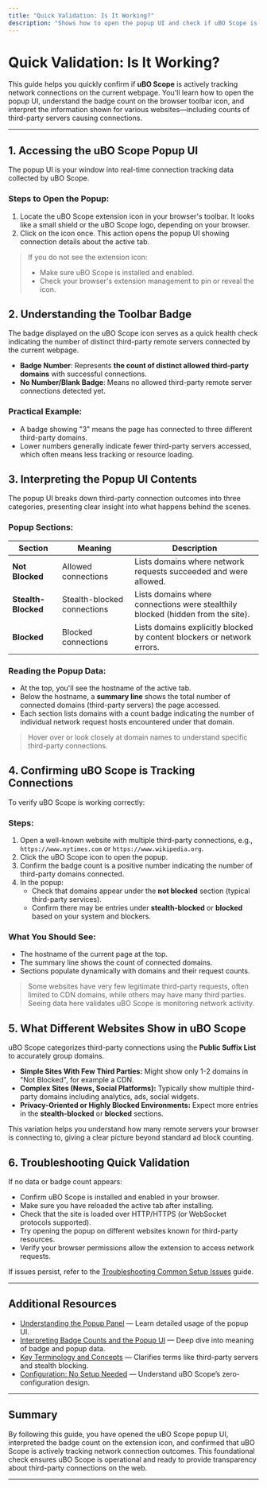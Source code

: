 ```yaml
---
title: "Quick Validation: Is It Working?"
description: "Shows how to open the popup UI and check if uBO Scope is tracking connections. Includes steps to confirm badge changes and explain what users see for different websites (e.g., third-party server counts)."
---
```


# Quick Validation: Is It Working?

This guide helps you quickly confirm if **uBO Scope** is actively tracking network connections on the current webpage. You'll learn how to open the popup UI, understand the badge count on the browser toolbar icon, and interpret the information shown for various websites—including counts of third-party servers causing connections.

---

## 1. Accessing the uBO Scope Popup UI

The popup UI is your window into real-time connection tracking data collected by uBO Scope.

### Steps to Open the Popup:

1. Locate the uBO Scope extension icon in your browser's toolbar. It looks like a small shield or the uBO Scope logo, depending on your browser.
2. Click on the icon once. This action opens the popup UI showing connection details about the active tab.

> <Check> If you do not see the extension icon:
> - Make sure uBO Scope is installed and enabled.
> - Check your browser's extension management to pin or reveal the icon.

## 2. Understanding the Toolbar Badge

The badge displayed on the uBO Scope icon serves as a quick health check indicating the number of distinct third-party remote servers connected by the current webpage.

- **Badge Number**: Represents **the count of distinct allowed third-party domains** with successful connections.
- **No Number/Blank Badge**: Means no allowed third-party remote server connections detected yet.

### Practical Example:

- A badge showing "3" means the page has connected to three different third-party domains.
- Lower numbers generally indicate fewer third-party servers accessed, which often means less tracking or resource loading.

## 3. Interpreting the Popup UI Contents

The popup UI breaks down third-party connection outcomes into three categories, presenting clear insight into what happens behind the scenes.

### Popup Sections:

| Section          | Meaning                                                 | Description                                                              |
|------------------|---------------------------------------------------------|---------------------------------------------------------------------------|
| **Not Blocked**  | Allowed connections                                      | Lists domains where network requests succeeded and were allowed.         |
| **Stealth-Blocked** | Stealth-blocked connections                            | Lists domains where connections were stealthily blocked (hidden from the site).|
| **Blocked**      | Blocked connections                                      | Lists domains explicitly blocked by content blockers or network errors.  |

### Reading the Popup Data:

- At the top, you'll see the hostname of the active tab.
- Below the hostname, a **summary line** shows the total number of connected domains (third-party servers) the page accessed.
- Each section lists domains with a count badge indicating the number of individual network request hosts encountered under that domain.

> <Tip> Hover over or look closely at domain names to understand specific third-party connections.

## 4. Confirming uBO Scope is Tracking Connections

To verify uBO Scope is working correctly:

### Steps:

1. Open a well-known website with multiple third-party connections, e.g., `https://www.nytimes.com` or `https://www.wikipedia.org`.
2. Click the uBO Scope icon to open the popup.
3. Confirm the badge count is a positive number indicating the number of third-party domains connected.
4. In the popup:
   - Check that domains appear under the **not blocked** section (typical third-party services).
   - Confirm there may be entries under **stealth-blocked** or **blocked** based on your system and blockers.

### What You Should See:

- The hostname of the current page at the top.
- The summary line shows the count of connected domains.
- Sections populate dynamically with domains and their request counts.

> <Note> Some websites have very few legitimate third-party requests, often limited to CDN domains, while others may have many third parties. Seeing data here validates uBO Scope is monitoring network activity.

## 5. What Different Websites Show in uBO Scope

uBO Scope categorizes third-party connections using the **Public Suffix List** to accurately group domains.

- **Simple Sites With Few Third Parties:** Might show only 1-2 domains in "Not Blocked", for example a CDN.
- **Complex Sites (News, Social Platforms):** Typically show multiple third-party domains including analytics, ads, social widgets.
- **Privacy-Oriented or Highly Blocked Environments:** Expect more entries in the **stealth-blocked** or **blocked** sections.

This variation helps you understand how many remote servers your browser is connecting to, giving a clear picture beyond standard ad block counting.

## 6. Troubleshooting Quick Validation

If no data or badge count appears:

- Confirm uBO Scope is installed and enabled in your browser.
- Make sure you have reloaded the active tab after installing.
- Check that the site is loaded over HTTP/HTTPS (or WebSocket protocols supported).
- Try opening the popup on different websites known for third-party resources.
- Verify your browser permissions allow the extension to access network requests.

If issues persist, refer to the [Troubleshooting Common Setup Issues](getting-started/usage-validation/troubleshooting-installation) guide.

---

## Additional Resources

- [Understanding the Popup Panel](guides/getting-started/reading-the-popup) — Learn detailed usage of the popup UI.
- [Interpreting Badge Counts and the Popup UI](overview/concepts-terminology/interpreting-badge-and-popup) — Deep dive into meaning of badge and popup data.
- [Key Terminology and Concepts](overview/concepts-terminology/key-terminology) — Clarifies terms like third-party servers and stealth blocking.
- [Configuration: No Setup Needed](getting-started/usage-validation/configuring-settings) — Understand uBO Scope’s zero-configuration design.

---

## Summary

By following this guide, you have opened the uBO Scope popup UI, interpreted the badge count on the extension icon, and confirmed that uBO Scope is actively tracking network connection outcomes. This foundational check ensures uBO Scope is operational and ready to provide transparency about third-party connections on the web.

---